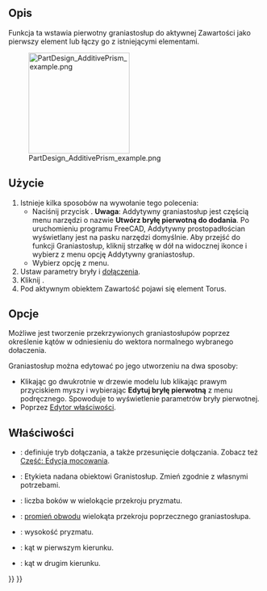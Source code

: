 <languages/>

{{Docnav/pl
|[[PartDesign_AdditiveTorus/pl|Addytywny torus]]
|[[PartDesign_AdditiveWedge/pl|Addytywny klin]]
|[[PartDesign_Workbench/pl|środowisko pracy Projekt Części]]
|IconL=PartDesign_AdditiveTorus.svg
|IconR=PartDesign_AdditiveWedge.svg
|IconC=Workbench_PartDesign.svg
}}

{{GuiCommand/pl
|Name=PartDesign AdditivePrism
|Name/pl=Projekt Części: Addytywny graniastosłup
|MenuLocation=Projekt Części → Utwórz cechę przez dodanie → Addytywny graniastosłup
|Workbenches=[[PartDesign_Workbench/pl|Projekt Części]]
|Version=0.17
|SeeAlso=[[PartDesign_CompPrimitiveAdditive/pl|Komponent bryła pierwotna do dodania]], [[PartDesign_SubtractivePrism/pl|Subtraktywny graniastosłup]]
}}

<span id="Description"></span>
==Opis==

Funkcja ta wstawia pierwotny graniastosłup do aktywnej Zawartości jako pierwszy element lub łączy go z istniejącymi elementami.

[[File:PartDesign_AdditivePrism_example.png|200px]]

<span id="Usage"></span>
==Użycie==

# Istnieje kilka sposobów na wywołanie tego polecenia:
#* Naciśnij przycisk {{Button|[[File:PartDesign_AdditivePrism.svg|16px]] [[PartDesign_AdditivePrism/pl|Addytywny graniastosłup]]}}. '''Uwaga''': Addytywny graniastosłup jest częścią menu narzędzi o nazwie '''Utwórz bryłę pierwotną do dodania'''. Po uruchomieniu programu FreeCAD, Addytywny prostopadłościan wyświetlany jest na pasku narzędzi domyślnie. Aby przejść do funkcji Graniastosłup, kliknij strzałkę w dół na widocznej ikonce i wybierz z menu opcję Addytywny graniastosłup.
#* Wybierz opcję {{MenuCommand|Projekt Części → Utwórz bryłę pierwotną do dodania → [[Image:PartDesign_AdditivePrism.svg|16px]] Addytywny graniastosłup}} z menu.
# Ustaw parametry bryły i [[Part_EditAttachment/pl|dołączenia]].
# Kliknij {{Button|OK}}.
# Pod aktywnym obiektem Zawartość pojawi się element Torus.

<span id="Options"></span>
==Opcje==

Możliwe jest tworzenie przekrzywionych graniastosłupów poprzez określenie kątów w odniesieniu do wektora normalnego wybranego dołaczenia.

Graniastosłup można edytować po jego utworzeniu na dwa sposoby:
* Klikając go dwukrotnie w drzewie modelu lub klikając prawym przyciskiem myszy i wybierając '''Edytuj bryłę pierwotną''' z menu podręcznego. Spowoduje to wyświetlenie parametrów bryły pierwotnej.
* Poprzez [[Property_editor/pl|Edytor właściwości]].

<span id="Properties"></span>
==Właściwości==

* {{PropertyData|Dołączenie}}: definiuje tryb dołączania, a także przesunięcie dołączania. Zobacz też [[Part_EditAttachment/pl|Część: Edycja mocowania]].
* {{PropertyData|Etykieta}}: Etykieta nadana obiektowi Granistosłup. Zmień zgodnie z własnymi potrzebami.
* {{PropertyData|Wielokąt}}: liczba boków w wielokącie przekroju pryzmatu.
* {{PropertyData|Obwód}}: [https://en.wikipedia.org/wiki/Circumscribed_circle promień obwodu] wielokąta przekroju poprzecznego graniastosłupa.
* {{PropertyData|Wysokość}}: wysokość pryzmatu.
* {{PropertyData|Pierwszy kąt}}: kąt w pierwszym kierunku.
* {{PropertyData|Drugi kąt}}: kąt w drugim kierunku.


{{Docnav/pl
|[[PartDesign_AdditiveTorus/pl|Addytywny torus]]
|[[PartDesign_AdditiveWedge/pl|Addytywny klin]]
|[[PartDesign_Workbench/pl|środowisko pracy Projekt Części]]
|IconL=PartDesign_AdditiveTorus.svg
|IconR=PartDesign_AdditiveWedge.svg
|IconC=Workbench_PartDesign.svg
}}

{{PartDesign_Tools_navi{{#translation:}}}}
{{Userdocnavi{{#translation:}}}}